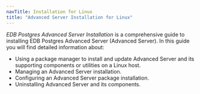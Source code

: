 ```yaml
---
navTitle: Installation for Linux
title: "Advanced Server Installation for Linux"
---
```


<div id="introduction" class="registered_link"></div>

*EDB Postgres Advanced Server Installation* is a comprehensive guide to installing EDB Postgres Advanced Server (Advanced Server). In this guide you will find detailed information about:

-   Using a package manager to install and update Advanced Server and its supporting components or utilities on a Linux host.
-   Managing an Advanced Server installation.
-   Configuring an Advanced Server package installation.
-   Uninstalling Advanced Server and its components.
